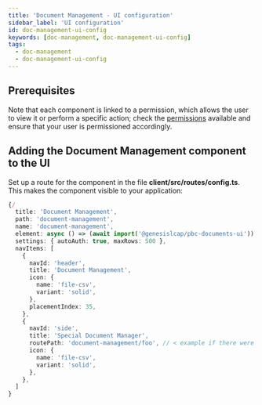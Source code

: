 ```yaml
---
title: 'Document Management - UI configuration'
sidebar_label: 'UI configuration'
id: doc-management-ui-config
keywords: [doc-management, doc-management-ui-config]
tags:
  - doc-management
  - doc-management-ui-config
---
```


## Prerequisites

Note that each component is linked to a permission, which allows the user to view it or perform a specific action; check the [permissions](../../../../components/doc-management/doc-management-ui/doc-management-permissions) available and ensure that your user is permissioned accordingly.

## Adding the Document Management component to the UI
Set up a route for the component in  the file **client/src/routes/config.ts**. This makes the component visible to your application:

```typescript
{/
  title: 'Document Management',
  path: 'document-management',
  name: 'document-management',
  element: async () => (await import('@genesislcap/pbc-documents-ui')).FoundationDocumentManager,
  settings: { autoAuth: true, maxRows: 500 },
  navItems: [
    {
      navId: 'header',
      title: 'Document Management',
      icon: {
        name: 'file-csv',
        variant: 'solid',
      },
      placementIndex: 35,
    },
    {
      navId: 'side',
      title: 'Special Document Manager',
      routePath: 'document-management/foo', // < example if there were child routes
      icon: {
        name: 'file-csv',
        variant: 'solid',
      },
    },
  ]
}
```
